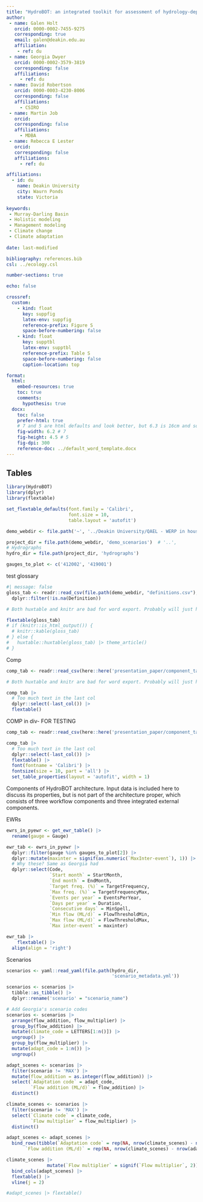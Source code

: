 ```yaml
---
title: "HydroBOT: an integrated toolkit for assessment of hydrology-dependent outcomes"
author: 
 - name: Galen Holt
   orcid: 0000-0002-7455-9275
   corresponding: true
   email: galen@deakin.edu.au
   affiliation:
    - ref: du
 - name: Georgia Dwyer
   orcid: 0000-0002-3579-3819
   corresponding: false
   affiliations:
     - ref: du
 - name: David Robertson
   orcid: 0000-0003-4230-8006
   corresponding: false
   affiliations:
     - CSIRO
 - name: Martin Job
   orcid: 
   corresponding: false
   affiliations:
     - MDBA
 - name: Rebecca E Lester
   orcid: 
   corresponding: false
   affiliations:
     - ref: du

affiliations:
  - id: du
    name: Deakin University
    city: Waurn Ponds
    state: Victoria
        
keywords: 
 - Murray-Darling Basin
 - Holistic modeling
 - Management modeling
 - Climate change
 - Climate adaptation
 
date: last-modified

bibliography: references.bib
csl: ../ecology.csl

number-sections: true

echo: false

crossref:
  custom:
    - kind: float
      key: suppfig
      latex-env: suppfig
      reference-prefix: Figure S
      space-before-numbering: false
    - kind: float
      key: supptbl
      latex-env: supptbl
      reference-prefix: Table S
      space-before-numbering: false
      caption-location: top

format:
  html:
    embed-resources: true
    toc: true
    comments:
      hypothesis: true
  docx:
    toc: false
    prefer-html: true
    # 7 and 5 are html defaults and look better, but 6.3 is 16cm and so full-page width in word and usually submissions
    fig-width: 6.2 # 7
    fig-height: 4.5 # 5
    fig-dpi: 300
    reference-doc: ../default_word_template.docx
---
```


## Tables

```r
library(HydroBOT)
library(dplyr)
library(flextable)
```

```r
set_flextable_defaults(font.family = 'Calibri',
                       font.size = 10,
                       table.layout = 'autofit')
```

```r
demo_webdir <- file.path('~', '../Deakin University/QAEL - WERP in house - WERP/Toolkit/Writing/Demonstration paper')

project_dir = file.path(demo_webdir, 'demo_scenarios')  # '..', 
# Hydrographs
hydro_dir = file.path(project_dir, 'hydrographs') 

gauges_to_plot <- c('412002', '419001')
```

test glossary

```r
#| message: false
gloss_tab <- readr::read_csv(file.path(demo_webdir, "definitions.csv"), show_col_types = FALSE)|>
  dplyr::filter(!is.na(Definition))

# Both huxtable and knitr are bad for word export. Probably will just have to save CSVs for submission

flextable(gloss_tab)
# if (knitr::is_html_output()) {
  # knitr::kable(gloss_tab)
# } else {
#   huxtable::huxtable(gloss_tab) |> theme_article()
# }
```

Comp

```r

comp_tab <- readr::read_csv(here::here('presentation_paper/component_table.csv'), show_col_types = FALSE)

# Both huxtable and knitr are bad for word export. Probably will just have to save CSVs for submission

comp_tab |> 
  # Too much text in the last col
  dplyr::select(-last_col()) |> 
  flextable()
```

COMP in div- FOR TESTING

::: {#supptbl-components}
```r

comp_tab <- readr::read_csv(here::here('presentation_paper/component_table.csv'), show_col_types = FALSE)

comp_tab |> 
  # Too much text in the last col
  dplyr::select(-last_col()) |> 
  flextable() |> 
  font(fontname = 'Calibri') |> 
  fontsize(size = 10, part = 'all') |> 
  set_table_properties(layout = 'autofit', width = 1)
```

Components of HydroBOT architecture. Input data is included here to discuss its properties, but is not part of the architecture proper, which consists of three workflow components and three integrated external components.
:::

EWRs

```r
ewrs_in_pyewr <- get_ewr_table() |> 
  rename(gauge = Gauge)

ewr_tab <- ewrs_in_pyewr |>
  dplyr::filter(gauge %in% gauges_to_plot[2]) |>
  dplyr::mutate(maxinter = signif(as.numeric(`MaxInter-event`), 1)) |> 
  # Why these? Same as Georgia had
  dplyr::select(Code,
                `Start month` = StartMonth, 
                `End month` = EndMonth,
                `Target freq. (%)` = TargetFrequency,
                `Max freq. (%)` = TargetFrequencyMax,
                `Events per year` = EventsPerYear,
                `Days per year` = Duration,
                `Consecutive days` = MinSpell,
                `Min flow (ML/d)` = FlowThresholdMin,
                `Max flow (ML/d)` = FlowThresholdMax,
                `Max inter-event` = maxinter)

ewr_tab |> 
    flextable() |> 
  align(align = 'right')
```

Scenarios

```r
scenarios <- yaml::read_yaml(file.path(hydro_dir,                                     
                                       'scenario_metadata.yml'))

scenarios <- scenarios |>  
  tibble::as_tibble() |> 
  dplyr::rename('scenario' = "scenario_name")

# Add Georgia's scenario codes
scenarios <- scenarios |> 
  arrange(flow_addition, flow_multiplier) |> 
  group_by(flow_addition) |>
  mutate(climate_code = LETTERS[1:n()]) |>
  ungroup() |> 
  group_by(flow_multiplier) |> 
  mutate(adapt_code = 1:n()) |> 
  ungroup()

```

```r
adapt_scenes <- scenarios |> 
  filter(scenario != 'MAX') |> 
  mutate(flow_addition = as.integer(flow_addition)) |> 
  select(`Adaptation code` = adapt_code,
         `Flow addition (ML/d)` = flow_addition) |>
  distinct()

climate_scenes <- scenarios |> 
  filter(scenario != 'MAX') |> 
  select(`Climate code` = climate_code,
         `Flow multiplier` = flow_multiplier) |>
  distinct()

adapt_scenes <- adapt_scenes |> 
  bind_rows(tibble(`Adaptation code` = rep(NA, nrow(climate_scenes) - nrow(adapt_scenes)),
       `Flow addition (ML/d)` = rep(NA, nrow(climate_scenes) - nrow(adapt_scenes))))

climate_scenes |> 
               mutate(`Flow multiplier` = signif(`Flow multiplier`, 2)) |> 
  bind_cols(adapt_scenes) |> 
  flextable() |> 
  vline(j = 2)

#adapt_scenes |> flextable()

```
